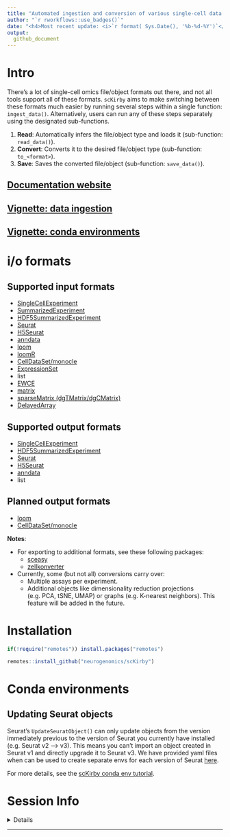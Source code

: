 ```yaml
---
title: "Automated ingestion and conversion of various single-cell data formats"
author: "`r rworkflows::use_badges()`" 
date: "<h4>Most recent update: <i>`r format( Sys.Date(), '%b-%d-%Y')`</i></h4>"
output:
  github_document 
---
```


# Intro

There's a lot of single-cell omics file/object formats out there, and not all tools support all of these formats. `scKirby` aims to make switching between these formats much easier by running several steps within a single function: `ingest_data()`. Alternatively, users can run any of these steps separately using the designated sub-functions. 

1. **Read**: Automatically infers the file/object type and loads it (sub-function: `read_data()`).  
2. **Convert**: Converts it to the desired file/object type (sub-function: `to_<format>`). 
3. **Save**: Saves the converted file/object (sub-function: `save_data()`).


## [Documentation website](https://bschilder.github.io/scKirby)  
## [Vignette: data ingestion](https://bschilder.github.io/scKirby/articles/scKirby.html)  
## [Vignette: conda environments](https://bschilder.github.io/scKirby/articles/conda.html)  

# i/o formats 

## Supported input formats

- [SingleCellExperiment](https://bioconductor.org/packages/release/bioc/html/SingleCellExperiment.html) 
- [SummarizedExperiment](https://bioconductor.org/packages/release/bioc/html/SummarizedExperiment.html)  
- [HDF5SummarizedExperiment](https://bioconductor.org/packages/release/bioc/html/HDF5Array.html) 
- [Seurat](https://satijalab.org/seurat/index.html)  
- [H5Seurat](https://mojaveazure.github.io/seurat-disk/articles/convert-anndata.html) 
- [anndata](https://github.com/rcannood/anndata) 
- [loom](http://loompy.org/) 
- [loomR](https://satijalab.org/loomR/loomR_tutorial.html) 
- [CellDataSet/monocle](http://cole-trapnell-lab.github.io/monocle-release/docs/#getting-started-with-monocle) 
- [ExpressionSet](https://www.rdocumentation.org/packages/Biobase/versions/2.32.0/topics/ExpressionSet)
- list
- [EWCE](https://github.com/NathanSkene/EWCE) 
- [matrix](https://cran.r-project.org/web/packages/Matrix/index.html)
- [sparseMatrix (dgTMatrix/dgCMatrix)](https://slowkow.com/notes/sparse-matrix/) 
- [DelayedArray](https://petehaitch.github.io/BioC2020_DelayedArray_workshop/articles/Effectively_using_the_DelayedArray_framework_for_users.html) 

## Supported output formats 

- [SingleCellExperiment](https://bioconductor.org/packages/release/bioc/html/SingleCellExperiment.html)   
- [HDF5SummarizedExperiment](https://bioconductor.org/packages/release/bioc/html/HDF5Array.html)  
- [Seurat](https://satijalab.org/seurat/index.html)   
- [H5Seurat](https://mojaveazure.github.io/seurat-disk/articles/convert-anndata.html)  
- [anndata](https://github.com/rcannood/anndata) 
- list

## Planned output formats 
 
- [loom](http://loompy.org/) 
- [CellDataSet/monocle](http://cole-trapnell-lab.github.io/monocle-release/docs/#getting-started-with-monocle) 

**Notes**: 

- For exporting to additional formats, see these following packages:  
  + [sceasy](https://github.com/cellgeni/sceasy)  
  + [zellkonverter](https://theislab.github.io/zellkonverter/articles/zellkonverter.html) 
  
- Currently, some (but not all) conversions carry over: 
  + Multiple assays per experiment. 
  + Additional objects like dimensionality reduction projections (e.g. PCA, tSNE, UMAP) or graphs (e.g. K-nearest neighbors). This feature will be added in the future.   


# Installation 

```R
if(!require("remotes")) install.packages("remotes")

remotes::install_github("neurogenomics/scKirby")
```

# Conda environments  

## Updating Seurat objects 

Seurat's `UpdateSeuratObject()` can only update objects from the version immediately previous to the version of Seurat you currently have installed (e.g. Seurat v2 --> v3). This means you can't import an object created in Seurat v1 and directly upgrade it to Seurat v3. We have provided yaml files when can be used to create separate envs for each version of Seurat [here](https://github.com/RajLabMSSM/echoconda/tree/main/inst/conda).  

For more details, see the [scKirby conda env tutorial](https://neurogenomics.github.io/scKirby/articles/conda.html). 
  
  
# Session Info

<details>

```r
utils::sessionInfo()
```

</details>
<hr>
